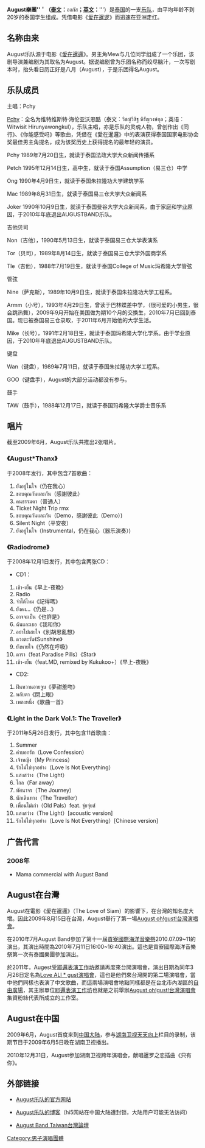 {{expand|time=2009-06-19T04:58:03+00:00}}
{{Infobox musical artist
| name = August樂隊
| background = group_or_band
| image = August Band.jpg
| caption = August樂隊
| years_active = 2007 – Present
| origin = [[泰國|泰國]][[曼谷|曼谷]]
| genre = 泰國流行音樂
| label = Studio Commuan Co., Ltd
| associated_acts =
| current_members =
[[維特維斯特·海倫亞沃恩酷|維特維斯特·海倫亞沃恩酷]]（Pchy）<br/>
Chanon Rigulasurakarn (Non)<br/>
Tossaporn Bhunmi (Tle)<br/>
Watcharit Awasiripong (Arm)<br/>
Poskorn Wirunsup (Petch)<br/>
Suwapat Songsiangchai (Mac)<br/>
Wannaphong Jangbumrung (Taw)<br/>
Patomawat Wansukprasert (Nine)<br/>
Natapong Navasilawat (Ong)<br/>
Napantnat Puangomsin (Tor)<br/>
Attanan Piyaset (Wan)
| past_members =
Joke Devias (Joker)<br/>
Chalothorn Chomchan (Em)<br/>
Voraphat Dejkajonwuth (Mike)
| website = [http://www.august-mall.com August mall]<br/>[https://www.facebook.com/augustbandroom Official Facebook]<br/>[http://www.twitter.com/weareaugust Official Twitter]
}}
'''August樂團''＇（[[泰文|泰文]]：'''ออกัส'''；[[英文|英文]]：'''{{lang|en|August Band}}'''）是[[泰国|泰国]]的一支[[乐队|乐队]]，由平均年龄不到20岁的泰国学生组成。凭借电影《[[爱在暹逻|爱在暹逻]]》而迅速在亚洲走红。

== 名称由来 ==
August乐队源于电影《[[愛在暹邏|愛在暹邏]]》。男主角Mew与几位同学组成了一个乐团，该剧导演兼编剧为其取名为August。据说编剧曾为乐团名称而绞尽脑汁，一次写剧本时，抬头看日历正好是八月（August），于是乐团得名August。

== 乐队成员 ==
主唱：Pchy 

[[维特维斯特·海伦亚沃恩酷|Pchy]]：全名为维特维斯特·海伦亚沃恩酷（泰文：วิชญ์วิสิฐ หิรัญวงษ์กุล；英语：Witwisit Hirunyawongkul），乐队主唱，亦是乐队的灵魂人物，曾创作出《同行》、《你能感受吗》等歌曲，凭借在《愛在暹邏》中的表演获得泰国国家电影协会奖最佳男主角提名，成为该奖历史上获得提名的最年轻的演员。

Pchy 1989年7月20日生，就读于泰国法政大学大众新闻传播系 

Petch 1995年12月14日生，高中生，就读于泰国Assumption（易三仓）中学

Ong 1990年4月9日生，就读于泰国朱拉隆功大学建筑学系 

Mac 1989年8月31日生，就读于泰国易三仓大学大众新闻系 

Joker 1990年10月9日生，就读于泰国曼谷大学大众新闻系，由于家庭和学业原因，于2010年年底退出AUGUSTBAND乐队。 

吉他贝司 

Non（吉他），1990年5月13日生，就读于泰国易三仓大学表演系

Tor（贝司），1989年8月14日生，就读于泰国易三仓大学外国商学系 

Tle（吉他），1988年7月19日生，就读于泰国College of Music玛希隆大学管弦 

管弦

Nine（萨克斯），1989年10月9日生，就读于泰国朱拉隆功大学工程系。 

Armm（小号），1993年4月29日生，曾读于巴林蝶差中学，（很可爱的小男生，很会跳热舞），2009年9月开始在美国做为期10个月的交换生，2010年7月已回到泰国。现已被泰国易三仓录取，于2011年6月开始他的大学生活。 

Mike（长号），1991年2月18日生，就读于泰国玛希隆大学化学系。由于学业原因，于2010年年底退出AUGUSTBAND乐队。 

键盘 

Wan（键盘），1989年7月11日，就读于泰国朱拉隆功大学工程系。 

GOO（键盘手），August的大部分活动都没有参与。 

鼓手 

TAW（鼓手），1988年12月17日，就读于泰国玛希隆大学爵士音乐系

== 唱片 ==
截至2009年6月，August乐队共推出2张唱片。

=== 《August*Thanx》 ===
于2008年发行，其中包含7首歌曲：

#ยังอยู่ในใจ（仍在我心）
#ขอบคุณกันและกัน（感謝彼此）
#คนธรรมดา（普通人）
#Ticket Night Trip rmx
#ขอบคุณกันและกัน（Demo，感謝彼此（Demo）)
#Silent Night（平安夜）
#ยังอยู่ในใจ（Instrumental，仍在我心（器乐演奏）)

=== 《Radiodrome》 ===
于2008年12月1日发行，其中包含两张CD：

*CD1：
#เช้า-เย็น《早上-夜晚》
#Radio
#จำได้ไหม《記得嗎》
#ยังคง…《仍是…》
#อาจจะเป็น《也許是》
#ฉันและเธอ《我和你》
#อย่าไปเสยใจ《別胡思亂想》
#ดวงตะวัน《Sunshine》
#ยังหายใจ《仍然在呼吸》
#ดารา（feat.Paradise Pills）《Star》
#เช้า-เย็น（feat.MD, remixed by Kukukoo+）《早上-夜晚》
*CD2:
#ฝันหวานอายจูบ《夢甜羞吻》
#หลับตา《閉上眼》
#เพลงหนึ่ง《歌曲一首》

=== 《Light in the Dark Vol.1: The Traveller》 ===
于2011年5月26日发行，其中包含11首歌曲：

#Summer
#คำบอกรัก（Love Confession）
#เจ้าหญิง（My Princess）
#รักไม่ใช่ทุกอย่าง（Love Is Not Everything）
#แสงสว่าง（The Light）
#ไกล（Far away）
#ทัศนาจร（The Journey）
#นักเดินทาง（The Traveller）
#เพื่อนไม่เก่า（Old Pals）feat. จุ๋ยจุ๋ยส์
#แสงสว่าง（The Light）[acoustic version]
#รักไม่ใช่ทุกอย่าง（Love Is Not Everything）[Chinese version]

== 广告代言 ==
===2008年===
*Mama commercial with August Band

== August在台灣 ==
August在電影《愛在暹邏》（The Love of Siam）的影響下，在台灣的知名度大增。因此2009年8月15日在台灣，August舉行了第一場[[August_oh!gust!台灣演唱會|August oh!gust!台灣演唱會]]。

在2010年7月August Band參加了第十一屆[[貢寮國際海洋音樂祭|貢寮國際海洋音樂祭]]2010.07.09~11的演出，其演出時間為2010年7月11日16:00~16:40演出。這也是貢寮國際海洋音樂祭第一次有泰國樂團參加演出。

於2011年，Augest受[[耶邏表演工作坊|耶邏表演工作坊]]邀請再度來台開演唱會，演出日期為同年3月26日定名為[[Love_ALl_*_gust演唱會|Love ALl * gust演唱會]]，這也是他們來台灣開的第二場演唱會，當中他們同樣也表演了中文歌曲，而這兩場演唱會地點同樣都是在台北市內湖區的[[自由廣場|自由廣場]]，其主辦單位[[耶邏表演工作坊|耶邏表演工作坊]]也就是之前舉辦[[August_oh!gust!台灣演唱會|August oh!gust!台灣演唱會]]集資粉絲代表所成立的工作室。

== August在中国 ==
2009年6月，August首度来到[[中国大陆|中国大陆]]，参与[[湖南卫视|湖南卫视]][[天天向上|天天向上]]栏目的录制，该期节目于2009年6月5日晚在湖南卫视播出。

2010年12月31日，August参加湖南卫视跨年演唱会，献唱暹罗之恋插曲《只有你》。

== 外部链接 ==
*{{th}}[https://web.archive.org/web/20120511213538/http://www.augustband.net/ August乐队的官方网站]
*{{th}}[http://vr-august.hi5.com August乐队的博客]{{Wayback|url=http://vr-august.hi5.com/ |date=20190919053142 }}（hi5网站在中国大陆遭封锁，大陆用户可能无法访问）
*{{zh-tw}}[https://web.archive.org/web/20111124074443/http://www.augustband.tw/bbs/index.php August Band Taiwan台灣論壇]

[[Category:男子演唱團體|Category:男子演唱團體]]